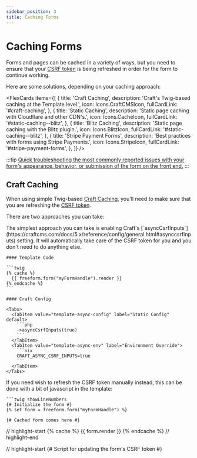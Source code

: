 ```yaml
---
sidebar_position: 3
title: Caching Forms
---
```



# Caching Forms<Badge type="feature" text="Improved in 5.0+" />

Forms and pages can be cached in a variety of ways, but you need to ensure that your [CSRF token](https://craftcms.com/docs/5.x/reference/twig/functions.html#csrfinput) is being refreshed in order for the form to continue working.

Here are some solutions, depending on your caching approach:

<FlexCards
  items={[
    {
      title: 'Craft Caching',
      description: 'Craft\'s Twig-based caching at the Template level.',
      icon: Icons.CraftCMSIcon,
      fullCardLink: '#craft-caching',
    },
    {
      title: 'Static Caching',
      description: 'Static page caching with Cloudflare and other CDN\'s.',
      icon: Icons.CacheIcon,
      fullCardLink: '#static-caching--blitz',
    },
    {
      title: 'Blitz Caching',
      description: 'Static page caching with the Blitz plugin.',
      icon: Icons.BlitzIcon,
      fullCardLink: '#static-caching--blitz',
    },
    {
      title: 'Stripe Payment Forms',
      description: 'Best practices with forms using Stripe Payments.',
      icon: Icons.StripeIcon,
      fullCardLink: '#stripe-payment-forms',
    },
  ]}
/>

:::tip
[Quick troubleshooting the most commonly reported issues with your form's appearance, behavior, or submission of the form on the front end.](../guides/guide/troubleshooting-form-issues.mdx)
:::

## Craft Caching

When using simple Twig-based [Craft Caching](https://craftcms.com/docs/5.x/reference/twig/tags.html#cache), you'll need to make sure that you are refreshing the [CSRF token](https://craftcms.com/docs/5.x/reference/twig/functions.html#csrfinput).

There are two approaches you can take:

<Tabs>
  <TabItem value="template-async" label="Craft's `asyncCsrfInputs` setting" default>
    The simplest approach you can take is enabling Craft's [`asyncCsrfInputs`](https://craftcms.com/docs/5.x/reference/config/general.html#asynccsrfinputs) setting. It will automatically take care of the CSRF token for you and you don't need to do anything else.<Badge type="recommended" text="Recommended" />

    #### Template Code

    ```twig
    {% cache %}
      {{ freeform.form("myFormHandle").render }}
    {% endcache %}
    ```
    
    #### Craft Config

    <Tabs>
      <TabItem value="template-async-config" label="Static Config" default>
        ```php
        ->asyncCsrfInputs(true)
        ```
      </TabItem>
      <TabItem value="template-async-env" label="Environment Override">
        ```nix
        CRAFT_ASYNC_CSRF_INPUTS=true
        ```
      </TabItem>
    </Tabs>

  </TabItem>
  <TabItem value="template-manual-refresh" label="Manually Refresh CSRF token">
    If you need wish to refresh the CSRF token manually instead, this can be done with a bit of javascript in the template:

    ```twig showLineNumbers
    {# Initialize the form #}
    {% set form = freeform.form("myFormHandle") %}

    {# Cached form comes here #}
// highlight-start
    {% cache %}
      {{ form.render }}
    {% endcache %}
// highlight-end

// highlight-start
    {# Script for updating the form's CSRF token #}
    <script>
      // Find the corresponding Form
      var form = document.querySelector('form');

      // Locate and update the CSRF input
      var csrfInput = form.querySelector('input[name={{ craft.app.config.general.csrfTokenName|e('js') }}]');
      csrfInput.value = '{{ craft.app.request.csrfToken|e('js') }}';
    </script>
// highlight-end
    ```
  </TabItem>
</Tabs>

## Static Caching / Blitz

When using full static page caching with services like [CloudFlare](http://cloudflare.com), [Craft Cloud](https://craftcms.com/knowledge-base/cloud-static-caching) or the [Blitz](https://plugins.craftcms.com/blitz) Craft plugin, you'll need to make sure that you are refreshing the [CSRF token](https://craftcms.com/docs/5.x/reference/twig/functions.html#csrfinput).

There are a few different approaches you can take:

<Tabs>
  <TabItem value="static-caching-single" label="Single-Page forms" default>
    If your form is a single-page form, you can use Craft's [`asyncCsrfInputs`](https://craftcms.com/docs/5.x/reference/config/general.html#asynccsrfinputs) setting. It will automatically handle the CSRF token for you, and you won't need to do anything else.<Badge type="recommended" text="Recommended" />

    #### Craft Config

    <Tabs>
      <TabItem value="template-async-config" label="Static Config" default>
        ```php
        ->asyncCsrfInputs(true)
        ```
      </TabItem>
      <TabItem value="template-async-env" label="Environment Override">
        ```nix
        CRAFT_ASYNC_CSRF_INPUTS=true
        ```
      </TabItem>
    </Tabs>
  </TabItem>
  <TabItem value="static-caching-multipage" label="Single & Multi-Page forms">

    Craft's [`asyncCsrfInputs`](https://craftcms.com/docs/5.x/reference/config/general.html#asynccsrfinputs) setting will not work correctly on multi-page forms at this time. Instead, you'll need to manually refresh the CSRF token in your template.
    
    :::warning
    Your forms must have **AJAX enabled** for the form in order for this to work correctly.
    :::

    <VerticalStepWrapper>
    <StepMarkdown>
      Create a separate Twig template to handle loading the refreshed tokens with the following code:

      ```twig
      {{
        {
          csrf: {
            name: craft.app.config.general.csrfTokenName,
            value: craft.app.request.csrfToken
          }
        } 
        |json_encode|raw
      }}
      ```
    </StepMarkdown>
    <StepMarkdown>
      Make sure routing to that template works correctly. Best practice is to dedicate a directory **inside the Craft templates directory** named something like `dynamic` and place files in that directory that should never be cached. The above template might be in a directory called `dynamic` with a filename of `index.twig`.
    </StepMarkdown>
    <StepMarkdown>
      Set up a rule in Blitz, CloudFlare or your preferred CDN that makes sure any URLs starting with `dynamic` are not cached. You can then aggressively cache all of your other site URLs.
    </StepMarkdown>
    <StepMarkdown>
      Add the following Javascript snippet to your main `.js` file or to the bottom of all your web pages.

      It uses AJAX to fetch the contents of `https://yourwebsite.com/dynamic`, which just returns a fresh CSRF token. This is then replaced in the CSRF token field of all forms on the page.

      <Tabs>
        <TabItem value="static-cache-refresh-js" label="Plain JS" default>
          ```js
          document.addEventListener("DOMContentLoaded", function () {
            // Find the corresponding form
            var form = document.querySelector('form');

            if (!form) return;

            // Fetch the new CSRF token
            fetch('https://yourwebsite.com/dynamic')
              .then(response => response.json())
              .then(data => {
                if (data.csrf && data.csrf.name && data.csrf.value) {
                  var csrfInput = form.querySelector('input[name="' + data.csrf.name + '"]');
                  if (csrfInput) {
                    csrfInput.value = data.csrf.value;
                  }
                }
              })
              .catch(error => console.error("CSRF update error:", error
            ));
          });
          ```
        </TabItem>
        <TabItem value="static-cache-refresh-jquery" label="jQuery">
          ```js
          $(function () {
            // Find the corresponding Form
            var form = document.querySelector('form');

            $.ajax({
              // Specify the form handle in the GET parameters
              // ! Make sure to change the `myFormHandle` to your specific form handle.
              url: 'https://yourwebsite.com/dynamic',
              type: 'get',
              dataType: 'json',
              success: function (response) {
                // Locate and update the CSRF input
                var csrf = response.csrf;
                form.querySelector('input[name=' + csrf.name + ']').value = csrf.value;
              },
            });
          });
          ```
          :::info
          Note that this snippet assumes you're already running [jQuery](https://jquery.com).
          :::
        </TabItem>
      </Tabs>
    </StepMarkdown>
    <StepMarkdown>
      Your final template code might look something like this:

      ```twig
      {# Initialize the form #}
      {% set form = freeform.form("myFormHandle") %}
      {{ form.render }}

      {# Load the jQuery library, if using #}
      <script src="https://code.jquery.com/jquery-3.4.1.min.js"></script>

      {# The script for updating the form's CSRF token loads after #}
      <script src="/assets/js/main.js"></script>
      ```
    </StepMarkdown>
    </VerticalStepWrapper>
  </TabItem>
  <TabItem value="static-caching-blitz-csrf" label="Blitz `csrfInput()`">

    Another option is to use [Blitz's CSRF Token Input tag](https://putyourlightson.com/plugins/blitz#craft-blitz-csrfinput). However, this method requires coding your form formatting inside your template rather than using a [formatting template](./formatting/index.mdx), which can be quite inconvenient.

    ```twig showLineNumbers
    {# Initialize the form #}
    {% set form = freeform.form("myFormHandle") %}

    {{ form.renderTag }}

// highlight-start
      {# Add Blitz's CSRF token input inside <form> tags #}
      {{ craft.blitz.csrfInput() }}
// highlight-end

      {% if form.hasErrors %}
        <div class="freeform-form-errors">
          {{ "Error! Please review the form and try submitting again."|t('freeform') }}
        </div>
      {% endif %}

      {% for row in form %}
        <div class="field-row">
          {% for field in row %}
            <div class="field-container">
              {{ field.render() }}
            </div>
          {% endfor %}
        </div>
      {% endfor %}

    {{ form.renderClosingTag }}
    ```
  </TabItem>
</Tabs>

## Stripe Payment Forms

When using the built-in [Stripe integration](../integrations/stripe-payments.mdx), Freeform will trigger _Payment Intent_ requests automatically upon page load. These requests use the initial form data, meaning the original CSRF token.

The assumption is that payment forms should never be cached, so if your form has a Stripe integration enabled and you are using [Blitz caching](https://plugins.craftcms.com/blitz) and refreshing your CSRF tokens, we suggest injecting your payment form into your template using [Blitz dynamic content](https://putyourlightson.com/plugins/blitz#dynamic-content) or [Sprig](https://putyourlightson.com/plugins/sprig#component-attributes).

There is then no need to refresh CSRF tokens as the dynamic content is injected after the page loads. Otherwise, you risk a `400 Bad Request - Unable to verify your data submission` error.

:::tip
[Using a form more than once in the same template? Check out the additional steps necessary to prevent potential issues.](../guides/guide/multiple-instances-of-same-form.mdx)
:::
